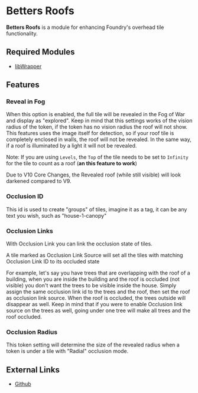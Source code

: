 

# Betters Roofs

**Betters Roofs** is a module for enhancing Foundry's overhead tile
functionality.

## Required Modules

- [libWrapper](https://foundryvtt.com/packages/lib-wrapper)

## Features

### Reveal in Fog

When this option is enabled, the full tile will be revealed in the Fog
of War and display as "explored". Keep in mind that this settings works
of the vision radius of the token, if the token has no vision radius the
roof will not show. This features uses the image itself for detection,
so if your roof tile is completely enclosed in walls, the roof will not
be revealed. In the same way, if a roof is illuminated by a light it
will not be revealed.

Note: If you are using `Levels`, the `Top` of the tile needs to be set
to `Infinity` for the tile to count as a roof (**an this feature to
work**)

<Callout type="info" emoji="ℹ️">
Due to V10 Core Changes, the Revealed roof (while still visible) will look darkened compared to V9.
</Callout>

<ImageButBetter
  src='/../public/images/Better-Roofs/Overhead_Tile_Settings_Better_Roofs.png'
  alt='Overhead Tile Settings'
  width={2000}
  height={2000}
  className={styles.wikiimagesmall}
/>

### Occlusion ID

This id is used to create "groups" of tiles, imagine it as a tag, it can
be any text you wish, such as "house-1-canopy"

### Occlusion Links

With Occlusion Link you can link the occlusion state of tiles.

A tile marked as Occlusion Link Source will set all the tiles with
matching Occlusion Link ID to its occluded state

For example, let's say you have trees that are overlapping with the roof
of a building, when you are inside the building and the roof is occluded
(not visible) you don't want the trees to be visible inside the house.
Simply assign the same occlusion link id to the trees and the roof, then
set the roof as occlusion link source. When the roof is occluded, the
trees outside will disappear as well. Keep in mind that if you were to
enable Occlusion link source on the trees as well, going under one tree
will make all trees and the roof occluded.

### Occlusion Radius

This token setting will determine the size of the revealed radius when a
token is under a tile with "Radial" occlusion mode.

<ImageButBetter
  src='/../public/images/Better-Roofs/Occlusion_Radius.png'
  alt='Occlusion Radius settings'
  width={2000}
  height={2000}
  className={styles.wikiimagesmall}
/>

## External Links

- [Github](https://github.com/theripper93/Better-Roofs/)
